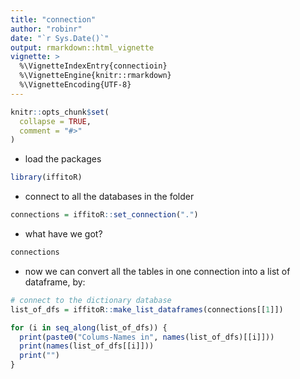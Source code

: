 ---
title: "connection"
author: "robinr"
date: "`r Sys.Date()`"
output: rmarkdown::html_vignette
vignette: >
  %\VignetteIndexEntry{connectioin}
  %\VignetteEngine{knitr::rmarkdown}
  %\VignetteEncoding{UTF-8}
---

```{r setup, include = FALSE}
knitr::opts_chunk$set(
  collapse = TRUE,
  comment = "#>"
)
```

- load the packages

```{r}
library(iffitoR)
```

- connect to all the databases in the folder

```{r}
connections = iffitoR::set_connection(".")
```

- what have we got?

```{r}
connections
```

- now we can convert all the tables in one connection into a list of dataframe, by:

```{r}
# connect to the dictionary database
list_of_dfs = iffitoR::make_list_dataframes(connections[[1]])

for (i in seq_along(list_of_dfs)) {
  print(paste0("Colums-Names in", names(list_of_dfs)[[i]]))
  print(names(list_of_dfs[[i]]))
  print("")
}
```


